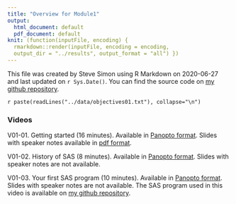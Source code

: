 ```yaml
---
title: "Overview for Module1"
output:
  html_document: default
  pdf_document: default
knit: (function(inputFile, encoding) {
  rmarkdown::render(inputFile, encoding = encoding,
  output_dir = "../results", output_format = "all") })  
---
```


This file was created by Steve Simon using R Markdown on 2020-06-27 and last updated on `r Sys.Date()`. You can find the source code on [my github repository](https://github.com/pmean/introduction-to-SAS/tree/master/basics1/src).

`r paste(readLines("../data/objectives01.txt"), collapse="\n")`

### Videos

V01-01. Getting started (16 minutes). Available in [Panopto format](https://umkc.hosted.panopto.com/Panopto/Pages/Viewer.aspx?id=3c8860e3-ec58-4873-ba83-aa68012a84c2). Slides with speaker notes available in [pdf format](https://github.com/pmean/introduction-to-SAS/blob/master/basics1/results/getting-started.pdf).

V01-02. History of SAS (8 minutes). Available in [Panopto format](https://umkc.hosted.panopto.com/Panopto/Pages/Viewer.aspx?id=ba88be23-73d8-4804-ada4-aa73011ac94a). Slides with speaker notes are not available.

V01-03. Your first SAS program (10 minutes). Available in [Panopto format](https://umkc.hosted.panopto.com/Panopto/Pages/Viewer.aspx?id=671572b5-a25a-46e0-8d85-aa730122496b).  Slides with speaker notes are not available. The SAS program used in this video is available on [my github repository](https://github.com/pmean/introduction-to-SAS/tree/master/basics1/src/getting-started.sas).

